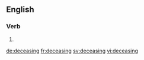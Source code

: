 
==English==

===Verb===
{{head|en}}

# {{present participle of|decease|lang=en}}

[[de:deceasing]]
[[fr:deceasing]]
[[sv:deceasing]]
[[vi:deceasing]]